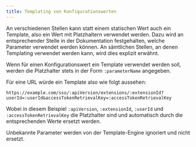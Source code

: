 ```yaml
---
title: Templating von Konfigurationswerten
---
```


An verschiedenen Stellen kann statt einem statischen Wert auch ein Template, also ein Wert mit Platzhaltern verwendet werden.
Dazu wird an entsprechender Stelle in der Dokumentation festgehalten, welche Parameter verwendet werden können.
An sämtlichen Stellen, an denen Templating verwendet werden kann, wird dies explizit erwähnt.

Wenn für einen Konfigurationswert ein Template verwendet werden soll, werden die Platzhalter stets in der Form `:parameterName` angegeben.

Für eine URL würde ein Template also wie folgt aussehen:

`https://example.com/sso/:apiVersion/extensions/:extensionId?userId=:userId&accessTokenRetrievalKey=:accessTokenRetrievalKey`

Wobei in diesem Beispiel `:apiVersion`, `:extensionId`, `:userId` und `:accessTokenRetrievalKey` die Platzhalter sind und automatisch durch die entsprechenden Werte ersetzt werden.

Unbekannte Parameter werden von der Template-Engine ignoriert und nicht ersetzt.
